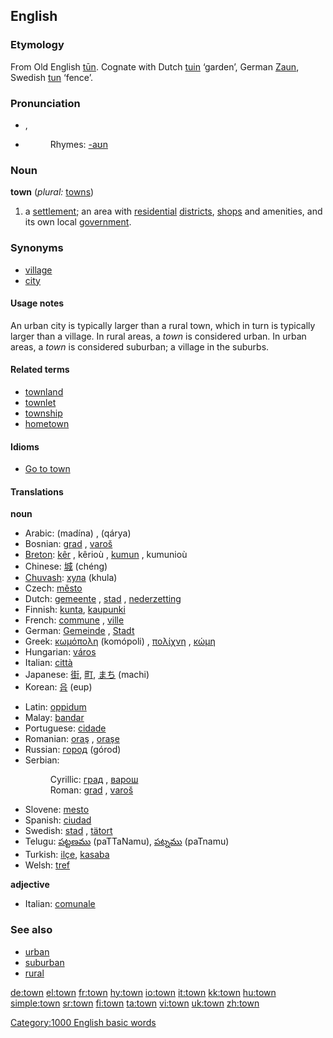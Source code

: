 ==English==

{{rank|show|terms|sort|435|town|dark|ye|common}}

===Etymology===
From Old English [[tun|tūn]]. Cognate with Dutch [[tuin]] ‘garden’, German [[Zaun]], Swedish [[tun]] ‘fence’.

===Pronunciation===
*{{IPA|/taʊn/}}, {{SAMPA|/taUn/}}
*{{audio|en-us-town.ogg|Audio (US)}}
*:Rhymes: [[Rhymes:English:-aʊn|-aʊn]]

===Noun===
'''town''' (''plural:'' [[towns]])

#a [[settlement]]; an area with [[residential]] [[district]]s, [[shop]]s and amenities, and its own local [[government]].

===Synonyms===
*[[village]]
*[[city]]

====Usage notes====
An urban city is typically larger than a rural town, which in turn is typically larger than a village. In rural areas, a ''town'' is considered urban. In urban areas, a ''town'' is considered suburban; a village in the suburbs.

====Related terms====
*[[townland]]
*[[townlet]]
*[[township]]
*[[hometown]]

====Idioms====
*[[Go to town]]

====Translations====
'''noun'''
{{top}}
*Arabic: {{ARchar|[[مدينة]]}} (madína) {{f}}, {{ARchar|[[قرية|قَرْيَةٌ]]}} (qárya) {{f}}
*Bosnian: [[grad#Bosnian|grad]] {{m}}, [[varoš]]
*[[Breton]]: [[kêr]] {{f}}, kêrioù {{p}}, [[kumun]] {{f}}, kumunioù {{p}}
*Chinese: [[城]] (chéng)
*[[Chuvash]]: [[хула]] (khula)
*Czech: [[město]] {{n}}
*Dutch: [[gemeente]] {{f}}, [[stad]] {{f}}, [[nederzetting]] {{f}}
*Finnish: [[kunta]], [[kaupunki]]
*French: [[commune]] {{f}}, [[ville]] {{f}}
*German: [[Gemeinde]] {{f}}, [[Stadt]] {{f}}
*Greek: [[κωμόπολη]] (komópoli) {{f}}, [[πολίχνη]] {{f}}, [[κώμη]] {{f}}
*Hungarian: [[város]]
*Italian: [[città]] {{f}}
*Japanese: [[街]], [[町]], [[まち]] (machi)
*Korean: [[읍]] (eup)
{{mid}}
*Latin: [[oppidum]] {{n}}
*Malay: [[bandar]]
*Portuguese: [[cidade]] {{f}}
*Romanian: [[oraş]] {{n}}, [[oraşe]] {{p}}
*Russian: [[город]] (górod) {{m}}
*Serbian:
*:Cyrillic: [[град#Serbian|град]] {{m}}, [[варош]]
*:Roman: [[grad]] {{m}}, [[varoš]]
*Slovene: [[mesto]] {{n}}
*Spanish: [[ciudad]] {{f}}
*Swedish: [[stad]] {{c}}, [[tätort]] {{c}}
*Telugu: [[పట్టణము]] (paTTaNamu), [[పట్నము]] (paTnamu)
*Turkish: [[ilçe]], [[kasaba]]
*Welsh: [[tref]] {{f}}
{{bottom}}
'''adjective'''
{{top}}
*Italian: [[comunale]]
{{mid}}
{{bottom}}

===See also===
*[[urban]]
*[[suburban]]
*[[rural]]

[[Category:1000 English basic words]]

[[de:town]]
[[el:town]]
[[fr:town]]
[[hy:town]]
[[io:town]]
[[it:town]]
[[kk:town]]
[[hu:town]]
[[simple:town]]
[[sr:town]]
[[fi:town]]
[[ta:town]]
[[vi:town]]
[[uk:town]]
[[zh:town]]